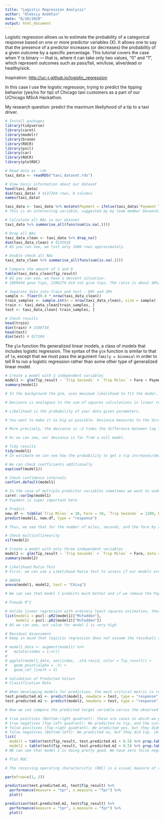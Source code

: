 ```yaml
---
title: "Logistic Regression Analysis"
author: "Oleksiy Anokhin"
date: "6/20/2020"
output: html_document
---
```


Logistic regression allows us to estimate the probability of a categorical response based on one or more predictor variables (X). It allows one to say that the presence of a predictor increases (or decreases) the probability of a given outcome by a specific percentage. This tutorial covers the case when Y is binary — that is, where it can take only two values, “0” and “1”, which represent outcomes such as pass/fail, win/lose, alive/dead or healthy/sick.

Inspiration: [http://uc-r.github.io/logistic_regression](http://uc-r.github.io/logistic_regression)

In this case I use the logistic regression, trying to predict the tipping behavior (yes/no for tip) of Chicago taxi customers as a part of our UChicago MScA Hackathon.

My research question: predict the maximum likeliyhood of a tip to a taxi driver. 

```r
# Install packages
library(tidyverse)
library(caret)
library(modelr)     
library(broom) 
library(ROCR)
library(pscl)
library(car)
library(ROCR)
library(plotROC)
```

```r
# Read data as .rds
taxi_data <- readRDS("taxi_dataset.rds")
```

```r
# View basic information about our dataset
head(taxi_data)
dim(taxi_data) # 4137294 rows, 6 columns
names(taxi_data)
```
```r
taxi_data <- taxi_data %>% mutate(Payment = ifelse(taxi_data$`Payment Type` == "Cash", 1, 0))
# This is an interesting variable, suggested by my team member Devanshi Verma, who discussed the importance of the Payment Type for the prediction.
```

```r
# Calculate all NAs in our dataset
taxi_data %>% summarise_all(funs(sum(is.na(.))))
```


```r
# Drop all NAs
taxi_data_clean <- taxi_data %>% drop_na()
dim(taxi_data_clean) # 4135918  
# AS you can see, we lost only 1400 rows approximately.
```

```r
# Double check all NAs
taxi_data_clean %>% summarise_all(funs(sum(is.na(.))))
```
```r
# Compare the amount of 1 and 0
table(taxi_data_clean$Tip_result)
# AS you can see, we have a descent situation.
# 1869644 gave tips, 2266274 did not give tips. The ratio is about 40%/60%
```

```r
# Separate data into train and test - 80% and 20%
sample <- floor(0.8 * nrow(taxi_data_clean))
train_samples <- sample.int(n = nrow(taxi_data_clean), size = sample)
train <- taxi_data_clean[train_samples, ]
test <- taxi_data_clean[-train_samples, ]
```

```r
# Check results
head(train)
dim(train) # 3308734
head(test)
dim(test) # 827184
```

The `glm` function fits generalized linear models, a class of models that includes logistic regression. The syntax of the `glm` function is similar to that of `lm`, except that we must pass the argument `family = binomial` in order to tell R to run a logistic regression rather than some other type of generalized linear model.

```r
# Create a model with 3 independent variables
model1 <- glm(Tip_result ~ `Trip Seconds` + `Trip Miles` + Fare + Payment, data = train, family = binomial(link = "logit"))
summary(model1)

# In the background the glm, uses maximum likelihood to fit the model. 

# Deviance is analogous to the sum of squares calculations in linear regression and is a measure of the lack of fit to the data in a logistic regression model. The null deviance represents the difference between a model with only the intercept (which means “no predictors”) and a saturated model (a model with a theoretically perfect fit). The goal is for the model deviance (noted as Residual deviance) to be lower; smaller values indicate better fit. In this respect, the null model provides a baseline upon which to compare predictor models.

# Likelihood is the probability of your data given parameters. 

# You want to make it as big as possible. Deviance measures to the distance between data and fit. You want to make it as small as possible.

# More precisely, the deviance is –2 times the difference between log likelihoods for your fitted model and for a “fully saturated” model where you have as many parameters as observations. 

# As we can see, our deviance is far from a null model.
```

```r
# Tidy results
tidy(model1)
# In estimate we can see how the probability to get a tip increases/decreases based on changes of 1 unit of estimate. 
```

```r
# We can check coefficients additionally
exp(coef(model1))
```

```r
# Check confidence intervals
confint.default(model1)
```

```r
# In the case of multiple predictor variables sometimes we want to understand which variable is the most influential in predicting the response (Y) variable. We can do this with varImp from the `caret` package.
caret::varImp(model1)
# Payment is super important here
```

```r
# Predict
new.df <- tibble(`Trip Miles` = 20, Fare = 30, `Trip Seconds` = 1200, Payment = 0)
predict(model1, new.df, type = "response")

# Thus, we see that for the number of miles, seconds, and the fare by a credit card (as 0) the probability will be very high. 
```

```r
# Check multicollinearity
vif(model1)
```

```r
# Create a model with only three independent variables
model2 <- glm(Tip_result ~ `Trip Seconds` + `Trip Miles` + Fare, data = train, family = binomial(link = "logit"))
summary(model2)
```

```r
# Likelihood Ratio Test
# First, we can use a Likelihood Ratio Test to assess if our models are improving the fit. Adding predictor variables to a model will almost always improve the model fit (i.e. increase the log likelihood and reduce the model deviance compared to the null deviance), but it is necessary to test whether the observed difference in model fit is statistically significant. We can use anova to perform this test. 

# ANOVA
anova(model1, model2, test = "Chisq")

# We can see that model 1 predicts much better and if we remove the Payment predictor, our residual deviance increases and this change is statistically significant.
```

```r
# Pseudo R^2

# Unlike linear regression with ordinary least squares estimation, there is no R^2 statistic which explains the proportion of variance in the dependent variable that is explained by the predictors. However, there are a number of pseudo R^2 metrics that could be of value. Most notable is McFadden’s R^2. In this case R^2 = 0.4 presents a very good fit, because models rarely achieve a high R^2 here.
list(model1 = pscl::pR2(model1)["McFadden"],
     model2 = pscl::pR2(model2)["McFadden"])
# AS we can see, out value for model 1 is very high
```

```r
# Residual Assessment
# Keep in mind that logistic regression does not assume the residuals are normally distributed nor that the variance is constant. However, the deviance residual is useful for determining if individual points are not well fit by the model. Here we can fit the standardized deviance residuals to see how many exceed 3 standard deviations. First we extract several useful bits of model results with augment and then proceed to plot.

# model1_data <- augment(model1) %>% 
#   mutate(index = 1:n())
# 
# ggplot(model1_data, aes(index, .std.resid, color = Tip_result)) + 
#   geom_point(alpha = .5) +
#   geom_ref_line(h = 3)
```



```r
# Validation of Predicted Values
# Classification Rate

# When developing models for prediction, the most critical metric is regarding how well the model does in predicting the target variable on out-of-sample observations. First, we need to use the estimated models to predict values on our training data set (train). When using predict be sure to include type = response so that the prediction returns the probability of default.
test.predicted.m1 <- predict(model1, newdata = test, type = "response")
test.predicted.m2 <- predict(model2, newdata = test, type = "response")
```

```r
# Now we can compare the predicted target variable versus the observed values for each model and see which performs the best. We can start by using the confusion matrix, which is a table that describes the classification performance for each model on the test data. Each quadrant of the table has an important meaning. In this case the “No” and “Yes” in the rows represent whether drivers got tips or not. The “FALSE” and “TRUE” in the columns represent whether we predicted the tip or not. 

# true positives (Bottom-right quadrant): these are cases in which we predicted the customer would tip and they did.
# true negatives (Top-left quadrant): We predicted no tip, and the customer did not tip.
# false positives (Top-right quadrant): We predicted yes, but they didn’t actually tip. (Also known as a “Type I error.”)
# false negatives (Bottom-left): We predicted no, but they did tip. (Also known as a “Type II error.”)
list(
  model1 = table(test$Tip_result, test.predicted.m1 > 0.5) %>% prop.table() %>% round(3),
  model2 = table(test$Tip_result, test.predicted.m2 > 0.5) %>% prop.table() %>% round(3))
# WE can see that model 1 is doing pretty good. We have zero false negative, no Type II error. Type 1 is pretty low too. 
```

```r
# Plot ROC

# The receiving operating characteristic (ROC) is a visual measure of classifier performance. Using the proportion of positive data points that are correctly considered as positive and the proportion of negative data points that are mistakenly considered as positive, we generate a graphic that shows the trade off between the rate at which you can correctly predict something with the rate of incorrectly predicting something. Ultimately, we’re concerned about the area under the ROC curve, or AUC. That metric ranges from 0.50 to 1.00, and values above 0.80 indicate that the model does a good job in discriminating between the two categories which comprise our target variable. 

par(mfrow=c(1, 2))

prediction(test.predicted.m1, test$Tip_result) %>%
  performance(measure = "tpr", x.measure = "fpr") %>%
  plot()

prediction(test.predicted.m2, test$Tip_result) %>%
  performance(measure = "tpr", x.measure = "fpr") %>%
  plot()
```



